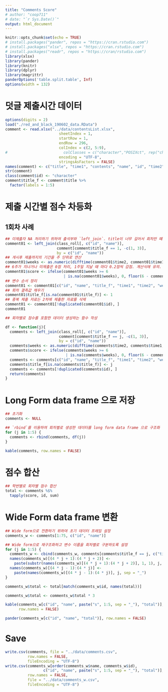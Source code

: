 ```yaml
---
title: "Comments Score"
# author: "coop711"
# date: "`r Sys.Date()`"
output: html_document
---
```


```r
knitr::opts_chunk$set(echo = TRUE)
# install.packages("pander", repos = "https://cran.rstudio.com")
# install.packages("xlsx", repos = "https://cran.rstudio.com")
# install.packages("readr", repos = "https://cran/rstudio.com")
library(xlsx)
library(pander)
library(knitr)
library(dplyr)
library(magrittr)
panderOptions('table.split.table', Inf)
options(width = 132)
```

<!--
# Data
-->

# 덧글 제출시간 데이터

```r
options(digits = 2)
load("./red_and_black_190602_data.RData")
comment <- read.xlsx("../data/contentsList.xlsx", 
                        sheetIndex = 1, 
                        startRow = 1, 
                        endRow = 296, 
                        colIndex = c(2, 5:9),
#                         colClasses = c("character","POSIXct", rep("character", 3), "POSIXct"), 
                        encoding = "UTF-8",
                        stringsAsFactors = FALSE)
names(comment) <- c("title", "time1", "contents", "name", "id", "time2")
str(comment)
class(comment$id) <- "character"
comment$title_f <- comment$title %>%
  factor(labels = 1:5)
```

# 제출 시간별 점수 차등화

## 1회차 사례 

```r
## 미제출자 NA 처리하기 위하여 출석부와 `left_join`. title이 너무 길어서 회차만 뗴어 factor로 재구조화
comment01 <- left_join(class_roll[, c("id", "name")], 
                       comment[comment$title_f == 1, -c(1, 3)], 
                       by = c("id", "name"))
## 게시후 제출까지의 기간을 주 단위로 연산
comment01$weeks <- as.numeric(difftime(comment01$time2, comment01$time1, units = 'weeks')) 
## 6주가 지나거나 미제출은 0점 처리, 1주일 지날 때 마다 0.2점씩 감점. 계산식에 유의.
comment01$score <- ifelse(comment01$weeks >= 6
                          | is.na(comment01$weeks), 0, floor(6 - comment01$weeks) / 5)
## 변수 순서 정리
comment01 <- comment01[c("id", "name", "title_f", "time1", "time2", "weeks", "score")]
## 회차 결측값 채우기
comment01$title_f[is.na(comment01$title_f)] <- 1
## 중복 제출 저료는 2차에 제출한 자료를 삭제
comment01 <- comment01[!duplicated(comment01$id), ]
comment01

## 회차별로 점수를 포함한 데이터 생성하는 함수 작성

df <- function(j){  
  comments <- left_join(class_roll[, c("id", "name")], 
                        comment[comment$title_f == j, -c(1, 3)], 
                        by = c("id", "name"))
  comments$weeks <- as.numeric(difftime(comments$time2, comments$time1, units = 'weeks'))
  comments$score <- ifelse(comments$weeks >= 6
                           | is.na(comments$weeks), 0, floor(6 - comments$weeks) / 5)
  comments <- comments[c("id", "name", "title_f", "time1", "time2", "weeks", "score")]
  comments$title_f[is.na(comments$title_f)] <- j
  comments <- comments[!duplicated(comments$id), ]
  return(comments)
}
```

# Long Form data frame 으로 저장

```r
## 초기화
comments <- NULL 

## `rbind`를 이용하여 회차별로 생성한 데이터를 long form data frame 으로 구조화
for (j in 1:5) {
  comments <- rbind(comments, df(j))
}

kable(comments, row.names = FALSE)
```

# 점수 합산

```r
## 학번별로 회차별 점수 합산
total <- comments %$%
  tapply(score, id, sum)
```

# Wide Form data frame 변환

```r
## Wide form으로 전환하기 위하여 초기 데이터 프레임 설정
comments_w <- comments[1:75, c("id", "name")]

## Wide form으로 재구조화하고 변수 이름을 회차별로 구분하도록 설정
for (j in 1:5) {
  comments_w <- cbind(comments_w, comments[comments$title_f == j, c("time1", "time2", "weeks", "score")])
  names(comments_w)[(4 * j + 1):(4 * j + 2)] <- 
    paste(substr(names(comments_w)[(4 * j + 1):(4 * j + 2)], 1, 1), j, sep = "_")
  names(comments_w)[(4 * j - 1):(4 * j)] <- 
    paste(names(comments_w)[(4 * j - 1):(4 * j)], j, sep = "_")
}

comments_w$total <- total[match(comments_w$id, names(total))]

comments_w$total <- comments_w$total * 3

kable(comments_w[c("id", "name", paste("s", 1:5, sep = "_"), "total")],
      row.names = FALSE)

pander(comments_w[c("id", "name", "total")], row.names = FALSE)
```

# Save

```r
write.csv(comments, file = "../data/comments.csv", 
          row.names = FALSE,
          fileEncoding = "UTF-8")
write.csv(comments_w[order(comments_w$name, comments_w$id), 
                 c("id", "name", paste("s", 1:5, sep = "_"), "total")],
          row.names = FALSE,
          file = "../data/comments_w.csv", 
          fileEncoding = "UTF-8")
```
